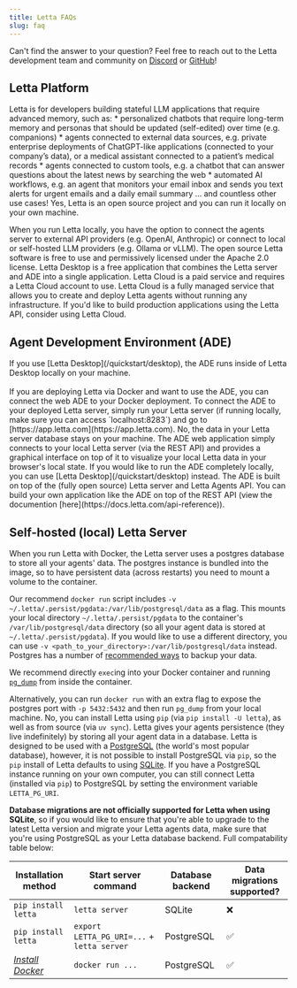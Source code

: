 ```yaml
---
title: Letta FAQs
slug: faq
---
```


Can't find the answer to your question?
Feel free to reach out to the Letta development team and community on [Discord](https://discord.gg/letta) or [GitHub](https://github.com/letta-ai/letta/issues)!

## Letta Platform
<AccordionGroup>
  <Accordion title="Who is Letta for?">
Letta is for developers building stateful LLM applications that require advanced memory, such as:
<Frame>
* personalized chatbots that require long-term memory and personas that should be updated (self-edited) over time (e.g. companions)
* agents connected to external data sources, e.g. private enterprise deployments of ChatGPT-like applications (connected to your company’s data), or a medical assistant connected to a patient’s medical records
* agents connected to custom tools, e.g. a chatbot that can answer questions about the latest news by searching the web
* automated AI workflows, e.g. an agent that monitors your email inbox and sends you text alerts for urgent emails and a daily email summary
</Frame>
... and countless other use cases!
  </Accordion>
  <Accordion title="Can I use Letta locally?">
Yes, Letta is an open source project and you can run it locally on your own machine.

When you run Letta locally, you have the option to connect the agents server to external API providers (e.g. OpenAI, Anthropic) or connect to local or self-hosted LLM providers (e.g. Ollama or vLLM).
  </Accordion>
  <Accordion title="Is Letta free to use?">
The open source Letta software is free to use and permissively licensed under the Apache 2.0 license.
Letta Desktop is a free application that combines the Letta server and ADE into a single application.
Letta Cloud is a paid service and requires a Letta Cloud account to use.
  </Accordion>
  <Accordion title="What's the difference between open source Letta and Letta Cloud?">
Letta Cloud is a fully managed service that allows you to create and deploy Letta agents without running any infrastructure.
If you'd like to build production applications using the Letta API, consider using Letta Cloud.
  </Accordion>
</AccordionGroup>

## Agent Development Environment (ADE)
<AccordionGroup>
  <Accordion title="How do I use the ADE locally?">
If you use [Letta Desktop](/quickstart/desktop), the ADE runs inside of Letta Desktop locally on your machine.<br /><br />
If you are deploying Letta via Docker and want to use the ADE, you can connect the web ADE to your Docker deployment.
To connect the ADE to your deployed Letta server, simply run your Letta server (if running locally, make sure you can access `localhost:8283`) and go to [https://app.letta.com](https://app.letta.com).
  </Accordion>
  <Accordion title="If I connect the web ADE to my local server, does my agent data get uploaded to letta.com?">
No, the data in your Letta server database stays on your machine.
The ADE web application simply connects to your local Letta server (via the REST API) and provides a graphical interface on top of it to visualize your local Letta data in your browser's local state.
If you would like to run the ADE completely locally, you can use [Letta Desktop](/quickstart/desktop) instead.
  </Accordion>
  <Accordion title="Do I have to use your ADE? Can I build my own?">
The ADE is built on top of the (fully open source) Letta server and Letta Agents API.
You can build your own application like the ADE on top of the REST API (view the documention [here](https://docs.letta.com/api-reference)).
  </Accordion>
</AccordionGroup>

## Self-hosted (local) Letta Server
<AccordionGroup>
  <Accordion title="Where is my agent data stored?">
When you run Letta with Docker, the Letta server uses a postgres database to store all your agents' data.
The postgres instance is bundled into the image, so to have persistent data (across restarts) you need to mount a volume to the container.

Our recommend `docker run` script includes `-v ~/.letta/.persist/pgdata:/var/lib/postgresql/data` as a flag.
This mounts your local directory `~/.letta/.persist/pgdata` to the container's `/var/lib/postgresql/data` directory (so all your agent data is stored at `~/.letta/.persist/pgdata`).
If you would like to use a different directory, you can use `-v <path_to_your_directory>:/var/lib/postgresql/data` instead.
  </Accordion>
  <Accordion title="How can I back up my postgres data?">
Postgres has a number of [recommended ways](https://www.postgresql.org/docs/current/backup.html) to backup your data.

We recommend directly `exec`ing into your Docker container and running [`pg_dump`](https://www.postgresql.org/docs/current/app-pgdump.html) from inside the container.

Alternatively, you can run `docker run` with an extra flag to expose the postgres port with `-p 5432:5432` and then run `pg_dump` from your local machine.
  </Accordion>
  <Accordion title="Do I need to install Docker to use Letta?">
No, you can install Letta using `pip` (via `pip install -U letta`), as well as from source (via `uv sync`).
  </Accordion>
  <Accordion title="What's the difference between installing with pip vs Docker?">
Letta gives your agents persistence (they live indefinitely) by storing all your agent data in a database.
Letta is designed to be used with a [PostgreSQL](https://en.wikipedia.org/wiki/PostgreSQL) (the world's most popular database), however, it is not possible to install PostgreSQL via `pip`, so the `pip` install of Letta defaults to using [SQLite](https://www.sqlite.org/).
If you have a PostgreSQL instance running on your own computer, you can still connect Letta (installed via `pip`) to PostgreSQL by setting the environment variable `LETTA_PG_URI`.

**Database migrations are not officially supported for Letta when using SQLite**, so if you would like to ensure that you're able to upgrade to the latest Letta version and migrate your Letta agents data, make sure that you're using PostgreSQL as your Letta database backend.
Full compatability table below:

| Installation method | Start server command | Database backend | Data migrations supported? |
|---|---|---|---|
| `pip install letta` | `letta server` | SQLite | ❌ |
| `pip install letta` | `export LETTA_PG_URI=...` + `letta server` | PostgreSQL | ✅ |
| *[Install Docker](https://www.docker.com/get-started/)*  |`docker run ...` | PostgreSQL | ✅ |
  </Accordion>
</AccordionGroup>
